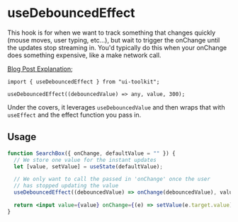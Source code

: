 
# useDebouncedEffect

This hook is for when we want to track something that changes quickly (mouse moves, user typing, etc...),
but wait to trigger the onChange until the updates stop streaming in. You'd typically do this when your onChange does something expensive, like a make network call.

[Blog Post Explanation](https://dev.to/droopytersen/usedebouncedeffect-hook-4204);

```tsx
import { useDebouncedEffect } from "ui-toolkit";

useDebouncedEffect((debouncedValue) => any, value, 300);
```

Under the covers, it leverages `useDebouncedValue` and then wraps that with `useEffect` and the effect function you pass in.

## Usage

```jsx
function SearchBox({ onChange, defaultValue = "" }) {
  // We store one value for the instant updates
  let [value, setValue] = useState(defaultValue);

  // We only want to call the passed in 'onChange' once the user
  // has stopped updating the value
  useDebouncedEffect((debouncedValue) => onChange(debouncedValue), value, 300);

  return <input value={value} onChange={(e) => setValue(e.target.value)} />;
}
```
